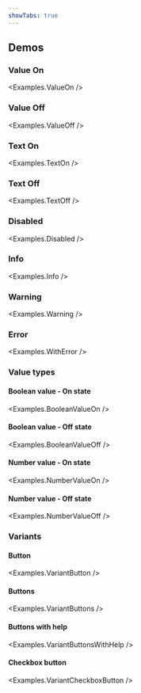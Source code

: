 ```yaml
---
showTabs: true
---
```



## Demos

### Value On

<Examples.ValueOn />

### Value Off

<Examples.ValueOff />

### Text On

<Examples.TextOn />

### Text Off

<Examples.TextOff />

### Disabled

<Examples.Disabled />

### Info

<Examples.Info />

### Warning

<Examples.Warning />

### Error

<Examples.WithError />

### Value types

#### Boolean value - On state

<Examples.BooleanValueOn />

#### Boolean value - Off state

<Examples.BooleanValueOff />

#### Number value - On state

<Examples.NumberValueOn />

#### Number value - Off state

<Examples.NumberValueOff />

### Variants

#### Button

<Examples.VariantButton />

#### Buttons

<Examples.VariantButtons />

#### Buttons with help

<Examples.VariantButtonsWithHelp />

<VisibleWhenVisualTest>
  <Examples.VariantButtonsWithoutLabel />
</VisibleWhenVisualTest>

#### Checkbox button

<Examples.VariantCheckboxButton />

